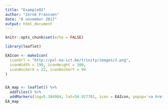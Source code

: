```yaml
---
title: "Example02"
author: "Jorne Franssen"
date: "8 november 2017"
output: html_document
---
```


```r
knitr::opts_chunk$set(echo = FALSE)
```

```r

library(leaflet)

EAIcon <- makeIcon(
  iconUrl = "http://pxl-ea-ict.be/trinity/images/2.png",
  iconWidth = 190, iconHeight = 100,
  iconAnchorX = 22, iconAnchorY = 94
)


EA_map <- leaflet() %>% 
  addTiles() %>%
  addMarkers(lng=5.384984, lat=50.927781, icon = EAIcon, popup='<a href="https://www.facebook.com/pbaeaict/">PBA EA-ICT!</a>')
EA_map
```

